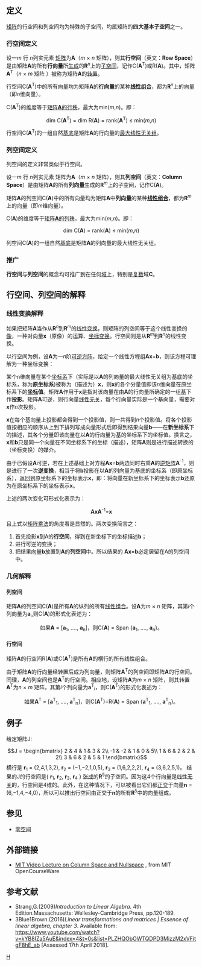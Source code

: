 {{线性代数}}
{{noteTA
|T=zh-cn:行空间与列空间;zh-tw:列空間與行空間
|1=列=>zh-tw:行;
|2=行=>zh-tw:列;
}}
==定义==
[[矩阵|矩阵]]的行空间和列空间均为特殊的子空间，均属矩阵的'''四大基本子空间'''之一。
===行空间定义===
设一''m'' 行 ''n''列实元素 [[矩阵|矩阵]]为'''A'''（''m'' × ''n'' 矩阵），则其'''行空间'''（英文：'''Row Space'''）是由矩阵'''A'''的所有'''行向量'''所[[线性生成|生成]]的'''R'''<sup>''n''</sup>上的[[线性子空间|子空间]]，记作C('''A'''<sup>T</sup>)或R('''A''')。其中，矩阵'''A'''<sup>T</sup>（''n'' × ''m'' 矩阵 ）被称为矩阵'''A'''的[[转置|转置]]。

行空间C('''A'''<sup>T</sup>)中的所有向量均为矩阵'''A'''的'''行向量'''的某种'''[[线性组合|线性组合]]'''，都为'''R'''<sup>''n''</sup>上的向量（即''n''维向量）。

C('''A'''<sup>T</sup>)的维度等于[[矩阵的秩|矩阵'''A'''的行秩]]，最大为min(''m'',''n'')。即：

<center>dim C('''A'''<sup>T</sup>) = dim R('''A''') = rank('''A'''<sup>T</sup>) ≤ min(''m'',''n'')</center>

行空间C('''A'''<sup>T</sup>)的一组自然[[基底|基底]]是矩阵'''A'''的行向量的[[最大线性无关组|最大线性无关组]]。

===列空间定义===
列空间的定义非常类似于行空间。

设一''m'' 行 ''n''列实元素 矩阵为'''A'''（''m'' × ''n'' 矩阵），则其'''列空间'''（英文：'''Column Space'''）是由矩阵'''A'''的所有'''列向量'''生成的'''R'''<sup>''m''</sup>上的子空间，记作C('''A''')。

矩阵'''A'''的列空间C('''A''')中的所有向量均为矩阵'''A'''中'''列向量'''的某种'''[[线性组合|线性组合]]'''，都为'''R'''<sup>''m''</sup>上的向量（即''m''维向量）。

C('''A''')的维度等于[[矩阵的秩|矩阵'''A'''的列秩]]，最大为min(''m'',''n'')。即：

<center>dim C('''A''') = rank('''A''') ≤ min(''m'',''n'')</center>

列空间C('''A''')的一组自然[[基底|基底]]是矩阵'''A'''的列向量的最大线性无关组。
===推广===
'''行空间'''与'''列空间'''的概念均可推广到在任何[[域_(数学)|域]]上，特别是[[复数_(数学)|复数]]域'''C'''。

==行空间、列空间的解释==
===线性变换解释===
如果把矩阵'''A'''当作从'''R'''<sup>''n''</sup>到'''R'''<sup>''m''</sup>的[[线性变换|线性变换]]，则矩阵的列空间等于这个线性变换的[[像_(數學)|像]]，一种对向量'''x'''（原像）的运算、[[坐标变换|坐标变换]]。行空间则是从'''R'''<sup>''m''</sup>到'''R'''<sup>''n''</sup>的线性变换。

以行空间为例，设'''A'''为一''n''阶[[非奇异方阵|可逆方阵]]，给定一个线性方程组'''Ax'''='''b'''，则该方程可理解为一种坐标变换：

某个n维向量在某个[[坐标系|坐标系]]下（实际是以'''A'''的列向量的最大线性无关组为基底的坐标系，称为'''原坐标系''')被称为（描述为）'''x'''，则'''x'''的各个分量值即该''n''维向量在原坐标系下的'''[[坐标|坐标]]值'''。矩阵'''A'''作用于'''x'''是指对该向量在由'''A'''的行向量所确定的一组[[基_(線性代數)|基]]下作'''投影'''。矩阵'''A'''可逆，则行向量[[线性无关|线性无关]]，每个行向量实际是一个基向量，需要对'''x'''作''n''次投影。

'''x'''在每个基向量上投影都会得到一个投影值，则一共得到''n''个投影值。将各个投影值按相应的顺序从上到下排列写成向量形式后即得到结果向量'''b'''——在'''新坐标系'''下的描述，其各个分量即该向量在以'''A'''的行向量为基的坐标系下的坐标值。换言之，'''x'''和'''b'''只是同一个向量在不同坐标系下的坐标（描述），矩阵'''A'''则是进行描述转换的（坐标变换）的媒介。

由于已假设'''A'''可逆，若在上述基础上对方程'''Ax'''='''b'''两边同时右乘'''A'''的[[逆矩阵|逆矩阵]]'''A'''<sup>-1</sup>，则是进行了一次'''逆变换'''，相当于将'''b'''投影在以'''A'''的列向量为基底的坐标系（即原坐标系），返回到原坐标系下的坐标表示'''x'''，即：将向量在新坐标系下的坐标表示'''b'''还原为在原坐标系下的坐标表示'''x'''。

上述的两次变化可形式化表示为：
<center>'''AxA'''<sup>-1</sup>='''x'''</center>

且上式以[[矩阵乘法|矩阵乘法]]的角度看是显然的。两次变换简言之：
#首先投影'''x'''到A的'''行空间'''，得到在新坐标下的坐标描述'''b'''；
#进行可逆的变换；
#把结果向量'''b'''放置到'''A'''的'''列空间'''中。所以结果的 '''Ax'''='''b'''必定居留在A的列空间中。

===几何解释===

====列空间====
矩阵'''A'''的列空间C('''A''')是所有'''A'''的纵列的所有[[线性组合|线性组合]]。设'''A'''为''m'' × ''n'' 矩阵，其第''i''个列向量为'''a'''<sub>i</sub>,则C('''A''')的形式化表述为：

<center>如果'''A''' = ['''a'''<sub>1</sub>, ...., '''a'''<sub>n</sub>]，则C('''A''') = Span {'''a'''<sub>1</sub>, ...., '''a'''<sub>n</sub>}。</center>

====行空间====
矩阵'''A'''的行空间R('''A''')或C('''A'''<sup>T</sup>)是所有'''A'''的横行的所有线性组合。

由于矩阵'''A'''的行向量经转置后成为列向量，则矩阵'''A'''<sup>T</sup>的列空间即矩阵'''A'''的行空间。同理，'''A'''的列空间也是'''A'''<sup>T</sup>的行空间。相应地，设矩阵'''A'''为''m'' × ''n'' 矩阵，则其转置'''A'''<sup>T</sup>为''n'' × ''m'' 矩阵，其第''i''个列向量为'''a'''<sup>T</sup><sub>i</sub>，则C('''A'''<sup>T</sup>)的形式化表述为：

<center>如果'''A'''<sup>T</sup> = ['''a'''<sup>T</sup><sub>1</sub>, ...., '''a'''<sup>T</sup><sub>n</sub>]，则C('''A'''<sup>T</sup>)=R('''A''') = Span {'''a'''<sup>T</sup><sub>1</sub>, ...., '''a'''<sup>T</sup><sub>n</sub>}。</center>

==例子==
给定矩阵J:
:<math>  J =
  \begin{bmatrix}
    2 & 4 & 1 & 3 & 2\\
    -1 & -2 & 1 & 0 & 5\\
    1 & 6 & 2 & 2 & 2\\
    3 & 6 & 2 & 5 & 1
  \end{bmatrix}</math>
横行是
'''r'''<sub>1</sub> = (2,4,1,3,2),
'''r'''<sub>2</sub> = (−1,−2,1,0,5),
'''r'''<sub>3</sub> = (1,6,2,2,2),
'''r'''<sub>4</sub> = (3,6,2,5,1)。
结果的J的行空间是{  '''r'''<sub>1</sub>, '''r'''<sub>2</sub>, '''r'''<sub>3</sub>, '''r'''<sub>4</sub> } [[线性张成|张成]]的'''R'''<sup>5</sup>的子空间。因为这4个行向量是[[线性无关|线性无关]]的，行空间是4维的。此外，在这种情况下，可以被看出它们都[[正交|正交]]于向量'''n''' = (6,−1,4,−4,0)，所以可以推出行空间由正交于'''n'''的所有'''R'''<sup>5</sup>中的向量组成。

==参见==
*[[零空间|零空间]]

==外部链接==

*[https://ocw.mit.edu/courses/mathematics/18-06-linear-algebra-spring-2010/video-lectures/lecture-6-column-space-and-nullspace/ MIT Video Lecture on Column Space and Nullspace] {{Wayback|url=https://ocw.mit.edu/courses/mathematics/18-06-linear-algebra-spring-2010/video-lectures/lecture-6-column-space-and-nullspace/ |date=20201205144621 }}, from MIT OpenCourseWare

==参考文献==
* Strang,G.(2009)''Introduction to Linear Algebra''. 4th Edition.Massachusetts: Wellesley-Cambridge Press, pp.120-189.
* 3Blue1Brown.(2016)''Linear transformations and matrices | Essence of linear algebra, chapter 3''. Available from: https://www.youtube.com/watch?v=kYB8IZa5AuE&index=4&t=0s&list=PLZHQObOWTQDPD3MizzM2xVFitgF8hE_ab [Assessed 17th April 2018].

[[Category:线性代数|H]]